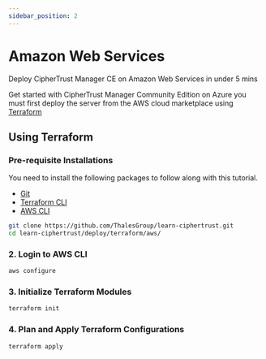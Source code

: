 ```yaml
---
sidebar_position: 2
---
```


# Amazon Web Services

Deploy CipherTrust Manager CE on Amazon Web Services in under 5 mins

Get started with CipherTrust Manager Community Edition on Azure you must first deploy the server from the AWS cloud marketplace using [Terraform](##using-terraform)

## Using Terraform


<YoutubeEmbed embedId="KEz-jr2Hin4" github="https://github.com/ThalesGroup/learn-ciphertrust/tree/main/deploy/terraform/aws" />

### Pre-requisite Installations
You need to install the following packages to follow along with this tutorial.
* [Git](https://gitscm.org)
* [Terraform CLI](https://terraform.io/downloads)
* [AWS CLI](https://docs.aws.amazon.com/cli/latest/userguide/getting-started-install.html)

```bash title="Terminal"
git clone https://github.com/ThalesGroup/learn-ciphertrust.git
cd learn-ciphertrust/deploy/terraform/aws/
```

### 2. Login to AWS CLI
```bash title="Terminal"
aws configure
```

### 3. Initialize Terraform Modules
```bash title="Terminal"
terraform init
```

### 4. Plan and Apply Terraform Configurations
```bash title="Terminal"
terraform apply
```


<TutorialFooter />